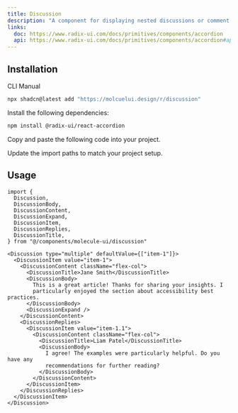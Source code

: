 ```yaml
---
title: Discussion
description: "A component for displaying nested discussions or comment threads."
links:
  doc: https://www.radix-ui.com/docs/primitives/components/accordion
  api: https://www.radix-ui.com/docs/primitives/components/accordion#api-reference
---
```


<ComponentPreview name="discussion-demo" />

## Installation

<Tabs defaultValue='cli'>

<TabsList>
  <TabsTrigger value="cli">CLI</TabsTrigger>
  <TabsTrigger value="manual">Manual</TabsTrigger>
</TabsList>

<TabsContent value='cli'>

```bash
npx shadcn@latest add "https://molcuelui.design/r/discussion"
```

</TabsContent>

<TabsContent value='manual'>

<Steps>

<Step>Install the following dependencies:</Step>

```bash
npm install @radix-ui/react-accordion
```

<Step>Copy and paste the following code into your project.</Step>

<ComponentSource
  title="components/molecule-ui/discussion.tsx"
  name="discussion"
/>

<Step>Update the import paths to match your project setup.</Step>

</Steps>

</TabsContent>

</Tabs>

<div className='mb-6'>

## Usage

```tsx
import {
  Discussion,
  DiscussionBody,
  DiscussionContent,
  DiscussionExpand,
  DiscussionItem,
  DiscussionReplies,
  DiscussionTitle,
} from "@/components/molecule-ui/discussion"
```

```tsx
<Discussion type="multiple" defaultValue={["item-1"]}>
  <DiscussionItem value="item-1">
    <DiscussionContent className="flex-col">
      <DiscussionTitle>Jane Smith</DiscussionTitle>
      <DiscussionBody>
        This is a great article! Thanks for sharing your insights. I
        particularly enjoyed the section about accessibility best practices.
      </DiscussionBody>
      <DiscussionExpand />
    </DiscussionContent>
    <DiscussionReplies>
      <DiscussionItem value="item-1.1">
        <DiscussionContent className="flex-col">
          <DiscussionTitle>Liam Patel</DiscussionTitle>
          <DiscussionBody>
            I agree! The examples were particularly helpful. Do you have any
            recommendations for further reading?
          </DiscussionBody>
        </DiscussionContent>
      </DiscussionItem>
    </DiscussionReplies>
  </DiscussionItem>
</Discussion>
```

</div>

